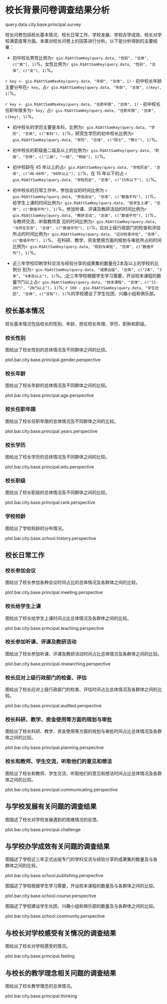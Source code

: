 <!--  chapter  -->

\mytext

# 校长背景问卷调查结果分析

query.data.city.base.principal.survey

校长问卷包括校长基本情况、校长日常工作、学校发展、学校办学成效、校长对学校满意度等方面。本章对校长问卷上的回答进行分析。以下是分析得到的主要结果：

- 初中校长男性比例为`r gio.R$AttSamKey(query.data, "性别", "总体", c("男"), 1)`%，女性比例为`r gio.R$AttSamKey(query.data, "性别", "总体", c("女"), 1)`%。

`r key <- gio.R$AttSamMaxKey(query.data, "年龄", "总体", 1)`
- 初中校长年龄主要分布在`r key`，占`r gio.R$AttSamKey(query.data, "年龄", "总体", c(key), 1)`%。

`r key <- gio.R$AttSamMaxKey(query.data, "任职年限", "总体", 1)`
- 初中校长任职年限多为`r key`，占`r gio.R$AttSamKey(query.data, "任职年限", "总体", c(key), 1)`%。

- 初中校长的学历主要是本科，比例为`r gio.R$AttSamKey(query.data, "学历", "总体", c("本科"), 1)`%，研究生学历的初中校长比例为`r gio.R$AttSamKey(query.data, "学历", "总体", c("硕士", "博士"), 1)`%。

- 初中校长的职级是二级及以上的比例为`r gio.R$AttSamKey(query.data, "职级", "总体", c("二级", "一级", "特级"), 1)`%。

- 初中校龄在 45 年以上的占`r gio.R$AttSamKey(query.data, "学校历史", "总体", c("46-60年", "60年以上"), 1)`%，在 15 年以下的占 `r gio.R$AttSamKey(query.data, "学校历史", "总体", c("15年以下"), 1)`%。

- 初中校长的日常工作中，参加会议的时间比例为 `r gio.R$AttSamKey(query.data, "参加会议", "总体", c("数值平均"), 1)`%，给学生上课的时间比例为`r gio.R$AttSamKey(query.data, "给学生上课", "总体", c("数值平均"), 1)`%，参加听课、评课及教研活动的时间比例为`r gio.R$AttSamKey(query.data, "教研活动", "总体", c("数值平均"), 1)`%，与教师交流、听取教师意 见的时间比例为`r gio.R$AttSamKey(query.data, "与师生交流", "总体", c("数值平均"), 1)`%，应对上级行政部门的检查和评估所占的时间比例为`r gio.R$AttSamKey(query.data, "应对检查评估", "总体", c("数值平均"), 1)`%， 在科研、教学、资金使用方面的规划与审批所占的时间比例为`r gio.R$AttSamKey(query.data, "规划与审批", "总体", c("数值平均"), 1)`%。

- 近三年学校印刷学科交流与经验分享的成果集的数量在2本及以上的学校的比例分 别为`r gio.R$AttSamKey(query.data, "成果出版", "总体", c("2本", "3本", "4本及以上"), 1)`%。;近三年学校根据学生学习需要，开设校本课程的数量11门以上占`r gio.R$AttSamKey(query.data, "校本课程", "总体", c("11-20门", "20门以上"), 1)`%; `r 100 - gio.R$AttSamKey(query.data, "学生社团", "总体", c("没有"), 1)`%的学校建设了学生社团、兴趣小组和俱乐部。

\clearpage

## 校长基本情况

校长基本情况包括校长的性别、年龄、担任校长年限、学历、职称和职级。

### 校长性别

图\ref{fig: `r gio.R$GetPlotTitle("plot.bar.city.base.principal.gender.perspective")`}给出了校长性别的总体情况及不同群体之间的比较。

plot.bar.city.base.principal.gender.perspective

### 校长年龄

图\ref{fig: `r gio.R$GetPlotTitle("plot.bar.city.base.principal.age.perspective")`}给出了校长年龄的总体情况及不同群体之间的比较。

plot.bar.city.base.principal.age.perspective


\clearpage

### 校长任职年限

图\ref{fig: `r gio.R$GetPlotTitle("plot.bar.city.base.principal.years.perspective")`}给出了校长任职年限的总体情况及不同群体之间的比较。

plot.bar.city.base.principal.years.perspective


### 校长学历

图\ref{fig: `r gio.R$GetPlotTitle("plot.bar.city.base.principal.edu.perspective")`}给出了校长学历的总体情况及不同群体之间的比较。

plot.bar.city.base.principal.edu.perspective


\clearpage

### 校长职级

图\ref{fig: `r gio.R$GetPlotTitle("plot.bar.city.base.principal.rank.perspective")`}给出了校长职级的总体情况及不同群体之间的比较。

plot.bar.city.base.principal.rank.perspective

### 学校校龄

图\ref{fig: `r gio.R$GetPlotTitle("plot.bar.city.base.school.history.perspective")`}给出了学校校龄的分布情况。

plot.bar.city.base.school.history.perspective


\clearpage

## 校长日常工作

### 校长参加会议

图\ref{fig: `r gio.R$GetPlotTitle("plot.bar.city.base.principal.meeting.perspective")`}给出了校长参加各种会议时间占比的总体情况及各群体之间的比较。

plot.bar.city.base.principal.meeting.perspective

### 校长给学生上课

图\ref{fig: `r gio.R$GetPlotTitle("plot.bar.city.base.principal.teaching.perspective")`}给出了校长给学生上课时间占比总体情况及各群体之间的比较。

plot.bar.city.base.principal.teaching.perspective


\clearpage

### 校长参加听课、评课及教研活动

图\ref{fig: `r gio.R$GetPlotTitle("plot.bar.city.base.principal.researching.perspective")`}给出了校长参加听课、评课及教研活动时间占比总体情况及各群体之间的比较。

plot.bar.city.base.principal.researching.perspective

### 校长应对上级行政部门的检查、评估

图\ref{fig: `r gio.R$GetPlotTitle("plot.bar.city.base.principal.audited.perspective")`}给出了校长应对上级行政部门的检查、评估时间占比总体情况及各群体之间的比较。

plot.bar.city.base.principal.audited.perspective


\clearpage

### 校长科研、教学、资金使用等方面的规划与审批

图\ref{fig: `r gio.R$GetPlotTitle("plot.bar.city.base.principal.planning.perspective")`}给出了校长科研、教学、资金使用等方面的规划与审批时间占比总体情况及各群体之间的比较。

plot.bar.city.base.principal.planning.perspective

### 校长和教师、学生交流，听取他们的意见和想法

图\ref{fig: `r gio.R$GetPlotTitle("plot.bar.city.base.principal.communicating.perspective")`}给出了校长和教师、学生交流，听取他们的意见和想法时间占比总体情况及各群体之间的比较。

plot.bar.city.base.principal.communicating.perspective


\clearpage

## 与学校发展有关问题的调查结果

图\ref{fig: `r gio.R$GetPlotTitle("plot.bar.city.base.principal.communicating.perspective")`}描述了校长对学校发展遇到的困难情况的反馈。

plot.bar.city.base.principal.challenge


\clearpage

## 与学校办学成效有关问题的调查结果

图\ref{fig: `r gio.R$GetPlotTitle("plot.bar.city.base.school.publishing.perspective")`}描述了学校近三年正式出版专门的学科交流与经验分享的成果集的数量及与各 群体之间的比较。

plot.bar.city.base.school.publishing.perspective

图\ref{fig: `r gio.R$GetPlotTitle("plot.bar.city.base.school.course.perspective")`}描述了学校根据学生学习需要，开设校本课程的数量及与各群体之间的比较。

plot.bar.city.base.school.course.perspective

\clearpage

图\ref{fig: `r gio.R$GetPlotTitle("plot.bar.city.base.school.community.perspective")`}描述了学校建设学生社团、兴趣小组和俱乐部的数量及与各群体之间的比较。

plot.bar.city.base.school.community.perspective


## 与校长对学校感受有关情况的调查结果

图\ref{fig: `r gio.R$GetPlotTitle("plot.bar.city.base.principal.feeling")`}给出了校长对学校感受的情况。

plot.bar.city.base.principal.feeling

## 与校长的教学理念相关问题的调查结果

图\ref{fig: `r gio.R$GetPlotTitle("plot.bar.city.base.principal.thinking")`}给出了校长教学理念的总体情况。

plot.bar.city.base.principal.thinking

\clearpage

<!--  end of chapter -->

